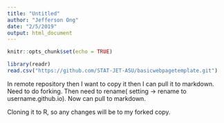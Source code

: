 ```yaml
---
title: "Untitled"
author: "Jefferson Ong"
date: "2/5/2019"
output: html_document
---
```


```r
knitr::opts_chunk$set(echo = TRUE)
```

```r
library(readr)
read.csv("https://github.com/STAT-JET-ASU/basicwebpagetemplate.git")
```

In remote repository then I want to copy it then I can pull it to markdown. Need to do forking. Then need to rename( setting -> rename to username.github.io). Now can pull to markdown.

Cloning it to R, so any changes will be to my forked copy. 